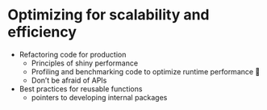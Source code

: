 # Optimizing for scalability and efficiency

- Refactoring code for production  
  - Principles of shiny performance  
  - Profiling and benchmarking code to optimize runtime performance 👷  
  - Don't be afraid of APIs  
- Best practices for reusable functions  
  - pointers to developing internal packages